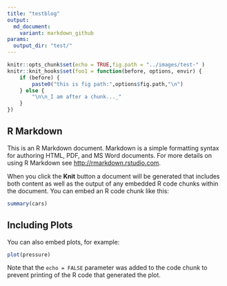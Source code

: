 ```yaml
---
title: "testblog"
output:
  md_document:
    variant: markdown_github
params:
  output_dir: "test/"
---
```


```r
knitr::opts_chunk$set(echo = TRUE,fig.path = "../images/test-" )
knitr::knit_hooks$set(foo1 = function(before, options, envir) {
    if (before) {
        paste0("this is fig path:",options$fig.path,"\n")
    } else {
        "\n\n_I am after a chunk..._"
    }
})
```

## R Markdown

This is an R Markdown document. Markdown is a simple formatting syntax for authoring HTML, PDF, and MS Word documents. For more details on using R Markdown see <http://rmarkdown.rstudio.com>.

When you click the **Knit** button a document will be generated that includes both content as well as the output of any embedded R code chunks within the document. You can embed an R code chunk like this:

```r
summary(cars)
```

## Including Plots

You can also embed plots, for example:

```r
plot(pressure)
```

Note that the `echo = FALSE` parameter was added to the code chunk to prevent printing of the R code that generated the plot.
